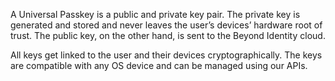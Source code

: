 A Universal Passkey is a public and private key pair. The private key is generated and stored and never leaves the user’s devices’ hardware root of trust. The public key, on the other hand, is sent to the Beyond Identity cloud. 

All keys get linked to the user and their devices cryptographically. The keys are compatible with any OS device and can be managed using our APIs.

